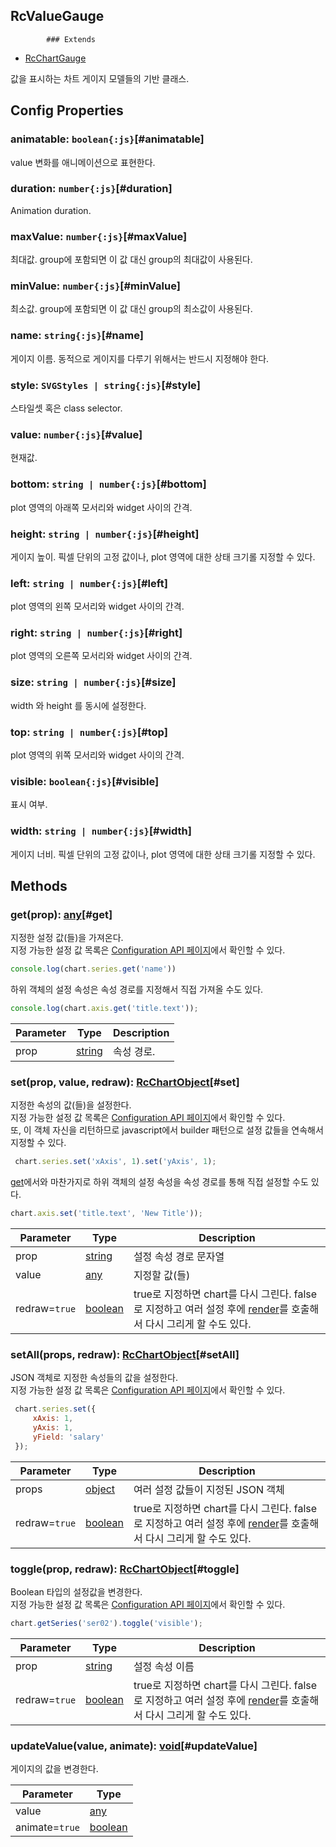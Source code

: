 ## RcValueGauge
            ### Extends
- [RcChartGauge](../classes/RcChartGauge)
            
            
값을 표시하는 차트 게이지 모델들의 기반 클래스.

            



## Config Properties
### animatable: `boolean{:js}`[#animatable]
value  변화를 애니메이션으로 표현한다.

### duration: `number{:js}`[#duration]
Animation duration.

### maxValue: `number{:js}`[#maxValue]
최대값.
group에 포함되면 이 값 대신 group의 최대값이 사용된다.

### minValue: `number{:js}`[#minValue]
최소값.
group에 포함되면 이 값 대신 group의 최소값이 사용된다.

### name: `string{:js}`[#name]
게이지 이름.
동적으로 게이지를 다루기 위해서는 반드시 지정해야 한다.

### style: `SVGStyles | string{:js}`[#style]
스타일셋 혹은 class selector.

### value: `number{:js}`[#value]
현재값.

### bottom: `string | number{:js}`[#bottom]
plot 영역의 아래쪽 모서리와 widget 사이의 간격.

### height: `string | number{:js}`[#height]
게이지 높이.
픽셀 단위의 고정 값이나, plot 영역에 대한 상태 크기롤 지정할 수 있다.

### left: `string | number{:js}`[#left]
plot 영역의 왼쪽 모서리와 widget 사이의 간격.

### right: `string | number{:js}`[#right]
plot 영역의 오른쪽 모서리와 widget 사이의 간격.

### size: `string | number{:js}`[#size]
width 와  height 를 동시에 설정한다.

### top: `string | number{:js}`[#top]
plot 영역의 위쪽 모서리와 widget 사이의 간격.

### visible: `boolean{:js}`[#visible]
표시 여부.

### width: `string | number{:js}`[#width]
게이지 너비.
픽셀 단위의 고정 값이나, plot 영역에 대한 상태 크기롤 지정할 수 있다.




## Methods
### get(prop): [any](https://www.typescriptlang.org/docs/handbook/2/everyday-types.html#any)[#get]
지정한 설정 값(들)을 가져온다.\
지정 가능한 설정 값 목록은 [Configuration API 페이지](/config)에서 확인할 수 있다. 

```js
console.log(chart.series.get('name'))
```

하위 객체의 설정 속성은 속성 경로를 지정해서 직접 가져올 수도 있다.

```js
console.log(chart.axis.get('title.text'));
```



| Parameter | Type | Description |
| ----------- | ----------- | ----------- |
| prop | [string](https://developer.mozilla.org/en-US/docs/Web/JavaScript/Reference/Global_Objects/String) | 속성 경로. |
### set(prop, value, redraw): [RcChartObject](../classes/RcChartObject)[#set]
지정한 속성의 값(들)을 설정한다.\
지정 가능한 설정 값 목록은 [Configuration API 페이지](/config)에서 확인할 수 있다.\
또, 이 객체 자신을 리턴하므로 javascript에서 builder 패턴으로 설정 값들을 연속해서 지정할 수 있다.

```js
 chart.series.set('xAxis', 1).set('yAxis', 1);
```

[get](#get)에서와 마찬가지로 하위 객체의 설정 속성을 속성 경로를 통해 직접 설정할 수도 있다.

```js
chart.axis.set('title.text', 'New Title'));
```



| Parameter | Type | Description |
| ----------- | ----------- | ----------- |
| prop | [string](https://developer.mozilla.org/en-US/docs/Web/JavaScript/Reference/Global_Objects/String) | 설정 속성 경로 문자열 |
| value | [any](https://www.typescriptlang.org/docs/handbook/2/everyday-types.html#any) | 지정할 값(들) |
| redraw=`true` | [boolean](https://developer.mozilla.org/en-US/docs/Web/JavaScript/Reference/Global_Objects/Boolean) | true로 지정하면 chart를 다시 그린다.                false로 지정하고 여러 설정 후에 [render](../classes/RcChartControl#render)를 호출해서 다시 그리게 할 수도 있다. |
### setAll(props, redraw): [RcChartObject](../classes/RcChartObject)[#setAll]
JSON 객체로 지정한 속성들의 값을 설정한다.\
지정 가능한 설정 값 목록은 [Configuration API 페이지](/config)에서 확인할 수 있다. 

```js
 chart.series.set({
     xAxis: 1,
     yAxis: 1,
     yField: 'salary'
 });
```



| Parameter | Type | Description |
| ----------- | ----------- | ----------- |
| props | [object](https://developer.mozilla.org/en-US/docs/Web/JavaScript/Reference/Global_Objects/Object) | 여러 설정 값들이 지정된 JSON 객체 |
| redraw=`true` | [boolean](https://developer.mozilla.org/en-US/docs/Web/JavaScript/Reference/Global_Objects/Boolean) | true로 지정하면 chart를 다시 그린다.                false로 지정하고 여러 설정 후에 [render](../classes/RcChartControl#render)를 호출해서 다시 그리게 할 수도 있다. |
### toggle(prop, redraw): [RcChartObject](../classes/RcChartObject)[#toggle]
Boolean 타입의 설정값을 변경한다.\
지정 가능한 설정 값 목록은 [Configuration API 페이지](/config)에서 확인할 수 있다. 

```js
chart.getSeries('ser02').toggle('visible');
```



| Parameter | Type | Description |
| ----------- | ----------- | ----------- |
| prop | [string](https://developer.mozilla.org/en-US/docs/Web/JavaScript/Reference/Global_Objects/String) | 설정 속성 이름 |
| redraw=`true` | [boolean](https://developer.mozilla.org/en-US/docs/Web/JavaScript/Reference/Global_Objects/Boolean) | true로 지정하면 chart를 다시 그린다.                false로 지정하고 여러 설정 후에 [render](../classes/RcChartControl#render)를 호출해서 다시 그리게 할 수도 있다. |
### updateValue(value, animate): [void](https://developer.mozilla.org/en-US/docs/Web/JavaScript/Reference/Global_Objects/undefined)[#updateValue]
게이지의 값을 변경한다.



| Parameter | Type |
| ----------- | ----------- |
| value | [any](https://www.typescriptlang.org/docs/handbook/2/everyday-types.html#any) |
| animate=`true` | [boolean](https://developer.mozilla.org/en-US/docs/Web/JavaScript/Reference/Global_Objects/Boolean) |
